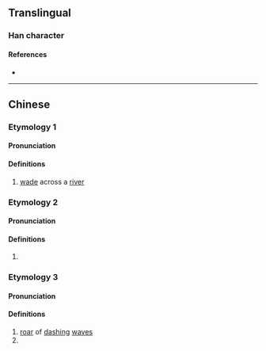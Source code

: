 {{character info/new}}
==Translingual==

===Han character===
{{Han char|rn=85|rad=水|as=08|sn=11|four=37120|canj=EBB|ids=⿰氵朋}}

====References====
* {{Han ref|kx=0630.050|dkj=17647|dj=1032.070|hdz=31655.050|uh=6DDC|ud=28124|bh=D5F2|bd=54770}}

----

==Chinese==
{{zh-forms}}

===Etymology 1===

====Pronunciation====
{{zh-pron
|m=píng
|c=paang4,pang4,ping1
|mc=y
|oc=y
|ma=
|cat=v
}}

====Definitions====
{{zh-hanzi}}

# [[wade]] across a [[river]]
===Etymology 2===

====Pronunciation====
{{zh-pron
|m=píng
|cat=n
}}

====Definitions====
{{zh-hanzi}}

# {{zh-only|淜滂|[[sound]] of the [[wind]]}}

===Etymology 3===

====Pronunciation====
{{zh-pron
|m=péng
|c=
|ma=
|cat=pn
}}

====Definitions====
{{zh-hanzi}}

# [[roar]] of [[dash]]ing [[wave]]s
# {{zh-used in|普淜|[[placename]] in [[Yunnan]] [[province]]}}